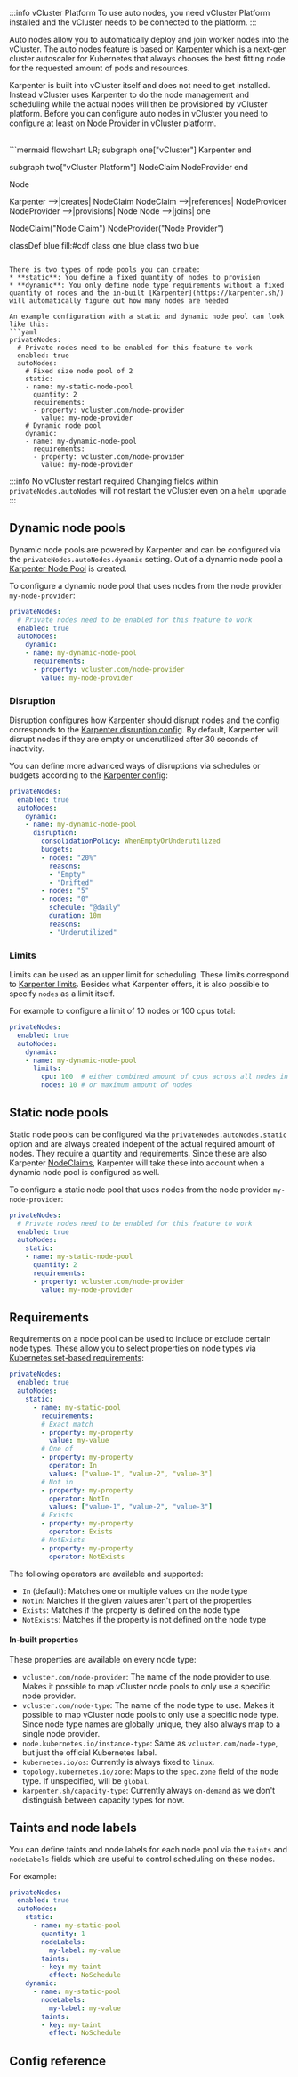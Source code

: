 
:::info vCluster Platform
To use auto nodes, you need vCluster Platform installed and the vCluster needs to be connected to the platform.
:::

Auto nodes allow you to automatically deploy and join worker nodes into the vCluster. 
The auto nodes feature is based on [Karpenter](https://karpenter.sh/) which is a next-gen cluster autoscaler for Kubernetes that always chooses the best fitting node for the requested amount of pods and resources.

Karpenter is built into vCluster itself and does not need to get installed. Instead vCluster uses Karpenter to do the node management and scheduling while the actual nodes will then be provisioned by vCluster platform. 
Before you can configure auto nodes in vCluster you need to configure at least on [Node Provider](/platform/next/administer/node-providers/overview) in vCluster platform. 

<br />
```mermaid
flowchart LR;
  subgraph one["vCluster"]
  Karpenter
  end

  subgraph two["vCluster Platform"]
  NodeClaim
  NodeProvider
  end

  Node

  Karpenter -->|creates| NodeClaim
  NodeClaim -->|references| NodeProvider
  NodeProvider -->|provisions| Node
  Node -->|joins| one

  NodeClaim("Node Claim")
  NodeProvider("Node Provider")

  classDef blue fill:#cdf
  class one blue
  class two blue
```

There is two types of node pools you can create:
* **static**: You define a fixed quantity of nodes to provision
* **dynamic**: You only define node type requirements without a fixed quantity of nodes and the in-built [Karpenter](https://karpenter.sh/) will automatically figure out how many nodes are needed

An example configuration with a static and dynamic node pool can look like this:
```yaml
privateNodes:
  # Private nodes need to be enabled for this feature to work
  enabled: true 
  autoNodes:
    # Fixed size node pool of 2
    static:
    - name: my-static-node-pool
      quantity: 2
      requirements:
      - property: vcluster.com/node-provider
        value: my-node-provider
    # Dynamic node pool
    dynamic:
    - name: my-dynamic-node-pool
      requirements:
      - property: vcluster.com/node-provider
        value: my-node-provider
```

:::info No vCluster restart required
Changing fields within `privateNodes.autoNodes` will not restart the vCluster even on a `helm upgrade`
:::

## Dynamic node pools

Dynamic node pools are powered by Karpenter and can be configured via the `privateNodes.autoNodes.dynamic` setting. Out of a dynamic node pool a [Karpenter Node Pool](https://karpenter.sh/docs/concepts/nodepools/) is created.

To configure a dynamic node pool that uses nodes from the node provider `my-node-provider`:
```yaml
privateNodes:
  # Private nodes need to be enabled for this feature to work
  enabled: true 
  autoNodes:
    dynamic:
    - name: my-dynamic-node-pool
      requirements:
      - property: vcluster.com/node-provider
        value: my-node-provider
```

### Disruption

Disruption configures how Karpenter should disrupt nodes and the config corresponds to the [Karpenter disruption config](https://karpenter.sh/docs/concepts/disruption/).
By default, Karpenter will disrupt nodes if they are empty or underutilized after 30 seconds of inactivity.

You can define more advanced ways of disruptions via schedules or budgets according to the [Karpenter config](https://karpenter.sh/docs/concepts/disruption/#nodepool-disruption-budgets):
```yaml
privateNodes:
  enabled: true
  autoNodes:
    dynamic:
    - name: my-dynamic-node-pool
      disruption:
        consolidationPolicy: WhenEmptyOrUnderutilized
        budgets:
        - nodes: "20%"
          reasons:
          - "Empty"
          - "Drifted"
        - nodes: "5"
        - nodes: "0"
          schedule: "@daily"
          duration: 10m
          reasons:
          - "Underutilized"
```

### Limits

Limits can be used as an upper limit for scheduling. These limits correspond to [Karpenter limits](https://karpenter.sh/docs/concepts/nodepools/#speclimits). Besides what Karpenter offers, it is also possible to specify `nodes` as a limit itself.

For example to configure a limit of 10 nodes or 100 cpus total:
```yaml
privateNodes:
  enabled: true 
  autoNodes:
    dynamic:
    - name: my-dynamic-node-pool
      limits:
        cpu: 100  # either combined amount of cpus across all nodes in this node pool
        nodes: 10 # or maximum amount of nodes
```

## Static node pools

Static node pools can be configured via the `privateNodes.autoNodes.static` option and are always created indepent of the actual required amount of nodes. They require a quantity and requirements. Since these are also Karpenter [NodeClaims](https://karpenter.sh/docs/concepts/nodeclaims/), Karpenter will take these into account when a dynamic node pool is configured as well.

To configure a static node pool that uses nodes from the node provider `my-node-provider`:
```yaml
privateNodes:
  # Private nodes need to be enabled for this feature to work
  enabled: true 
  autoNodes:
    static:
    - name: my-static-node-pool
      quantity: 2
      requirements:
      - property: vcluster.com/node-provider
        value: my-node-provider
```

## Requirements

Requirements on a node pool can be used to include or exclude certain node types. These allow you to select properties on node types via [Kubernetes set-based requirements](https://kubernetes.io/docs/concepts/overview/working-with-objects/labels/#set-based-requirement):

```yaml
privateNodes:
  enabled: true
  autoNodes:
    static:
      - name: my-static-pool
        requirements:
        # Exact match
        - property: my-property
          value: my-value
        # One of
        - property: my-property
          operator: In
          values: ["value-1", "value-2", "value-3"]
        # Not in
        - property: my-property
          operator: NotIn
          values: ["value-1", "value-2", "value-3"]
        # Exists
        - property: my-property
          operator: Exists
        # NotExists
        - property: my-property
          operator: NotExists
```

The following operators are available and supported:
* `In` (default): Matches one or multiple values on the node type
* `NotIn`: Matches if the given values aren't part of the properties
* `Exists`: Matches if the property is defined on the node type
* `NotExists`: Matches if the property is not defined on the node type

#### In-built properties

These properties are available on every node type:
* `vcluster.com/node-provider`: The name of the node provider to use. Makes it possible to map vCluster node pools to only use a specific node provider.
* `vcluster.com/node-type`: The name of the node type to use. Makes it possible to map vCluster node pools to only use a specific node type. Since node type names are globally unique, they also always map to a single node provider.
* `node.kubernetes.io/instance-type`: Same as `vcluster.com/node-type`, but just the official Kubernetes label.
* `kubernetes.io/os`: Currently is always fixed to `linux`.
* `topology.kubernetes.io/zone`: Maps to the `spec.zone` field of the node type. If unspecified, will be `global`.
* `karpenter.sh/capacity-type`: Currently always `on-demand` as we don't distinguish between capacity types for now.

## Taints and node labels

You can define taints and node labels for each node pool via the `taints` and `nodeLabels` fields which are useful to control scheduling on these nodes.

For example:
```yaml
privateNodes:
  enabled: true
  autoNodes:
    static:
      - name: my-static-pool
        quantity: 1
        nodeLabels:
          my-label: my-value
        taints:
        - key: my-taint
          effect: NoSchedule
    dynamic:
      - name: my-static-pool
        nodeLabels:
          my-label: my-value
        taints:
        - key: my-taint
          effect: NoSchedule

```

## Config reference

<AutoNodes />
